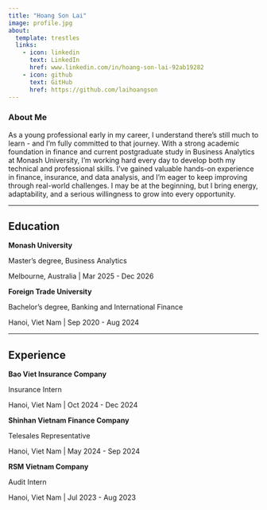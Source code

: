 ```yaml
---
title: "Hoang Son Lai"
image: profile.jpg
about:
  template: trestles
  links:
    - icon: linkedin
      text: LinkedIn
      href: www.linkedin.com/in/hoang-son-lai-92ab19282
    - icon: github
      text: GitHub
      href: https://github.com/laihoangson
---
```


### About Me

As a young professional early in my career, I understand there’s still much to learn - and I’m fully committed to that journey. With a strong academic foundation in finance and current postgraduate study in Business Analytics at Monash University, I’m working hard every day to develop both my technical and professional skills. I’ve gained valuable hands-on experience in finance, insurance, and data analysis, and I’m eager to keep improving through real-world challenges. I may be at the beginning, but I bring energy, adaptability, and a serious willingness to grow into every opportunity.

---

## Education

**Monash University**  

Master's degree, Business Analytics 

Melbourne, Australia | Mar 2025 - Dec 2026

**Foreign Trade University**  

Bachelor's degree, Banking and International Finance

Hanoi, Viet Nam | Sep 2020 - Aug 2024

---

## Experience

**Bao Viet Insurance Company**  

Insurance Intern

Hanoi, Viet Nam | Oct 2024 - Dec 2024

**Shinhan Vietnam Finance Company**

Telesales Representative

Hanoi, Viet Nam | May 2024 - Sep 2024

**RSM Vietnam Company**  

Audit Intern

Hanoi, Viet Nam | Jul 2023 - Aug 2023

